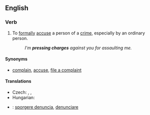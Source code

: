 ==English==

===Verb===
{{head|en|verb|head=[[press#Verb|press]] [[charge#Noun|charges]]}}

# {{context|intransitive|legal|lang=en}} To [[formal]]ly [[accuse]] a person of a [[crime]], especially by an ordinary person.
#: ''I'm '''pressing charges''' against you for assaulting me.''

====Synonyms====
* {{sense|formally accuse of a crime}} [[complain]], [[accuse]], [[file a complaint]]

====Translations====
{{trans-top|to formally accuse a person of a crime}}
* Czech: {{t-|cs|vznést obvinění}}, {{t-|cs|podat žalobu}}, {{t-|cs|zahájit soudní řízení}}
* Hungarian: {{t-|hu|feljelent valakit}}
{{trans-mid}}
{{trans-bottom}}

{{checktrans-top}}
* {{ttbc|it}}: [[sporgere denuncia]], [[denunciare]]
{{trans-bottom}}